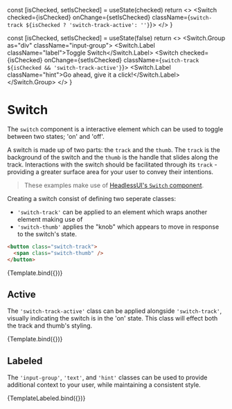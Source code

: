 
<Meta title="Components/Switch" />

  const [isChecked, setIsChecked] = useState(checked)
  return <>
    <Switch checked={isChecked} onChange={setIsChecked} className={`switch-track ${isChecked ? 'switch-track-active': ''}`}>
      <span aria-hidden="true" className="switch-thumb" />
    </Switch>
  </>
}

  const [isChecked, setIsChecked] = useState(false)
  return <>
    <Switch.Group as="div" className="input-group">
      <Switch.Label className="label">Toggle Switch</Switch.Label>
      <Switch checked={isChecked} onChange={setIsChecked} className={`switch-track ${isChecked && 'switch-track-active'}`}>
        <span aria-hidden="true" className="switch-thumb" />
      </Switch>
      <Switch.Label className="hint">Go ahead, give it a click!</Switch.Label>
    </Switch.Group>
  </>
}

# Switch

The `switch` component is a interactive element which can be used to toggle between two states; 'on' and 'off'.

A switch is made up of two parts: the `track` and the `thumb`. The `track` is the background of the switch and the `thumb` is the handle that slides along the track.
Interactions with the switch should be facilitated through its `track` - providing a greater surface area for your user to convey their intentions.

> These examples make use of [HeadlessUI's `Switch` component](https://headlessui.dev/react/switch).

Creating a switch consist of defining two seperate classes:

* `'switch-track'` can be applied to an element which wraps another element making use of
* `'switch-thumb'` applies the "knob" which appears to move in response to the switch's state.

```html
<button class="switch-track">
  <span class="switch-thumb" />
</button>
```

<Canvas>
  <Story name="Default">
    {Template.bind({})}
  </Story>
</Canvas>

## Active

The `'switch-track-active'` class can be applied alongside `'switch-track'`, visually indicating the switch is in the 'on' state.
This class will effect both the track and thumb's styling.

<Canvas>
  <Story args={{ checked: true }} name="Active">
    {Template.bind({})}
  </Story>
</Canvas>

## Labeled

The `'input-group'`, `'text'`, and `'hint'` classes can be used to provide additional context to your user, while maintaining a consistent style.

<Canvas>
  <Story name="Labeled">
    {TemplateLabeled.bind({})}
  </Story>
</Canvas>

